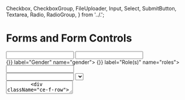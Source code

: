 
  Checkbox,
  CheckboxGroup,
  FileUploader,
  Input,
  Select,
  SubmitButton,
  Textarea,
  Radio,
  RadioGroup,
} from '../.';

<Meta title="Components/Molecules/Form Controls" />

# Forms and Form Controls

<Canvas>
  <Story name="About Forms">
    <Container>
      <Search
        helpText="I am helpful text."
        label="Search for a user"
        name="searchUser"
      />
    </Container>
    <Container>
      <form className="ce-form" id="myForm">
        <div className="ce-f-row ce-d-flex">
          <Input
            helpText="I am helpful text."
            label="First Name"
            name="firstname"
          />
          <Input
            helpText="I am helpful text."
            label="Last Name"
            name="lastname"
          />
        </div>
        <div className="ce-f-row ce-d-flex">
          <RadioGroup handleChange={() => {}} label="Gender" name="gender">
            <Radio label="Female" value="female" />
            <Radio label="Male" value="male" />
            <Radio label="Non-binary" value="nonBinary" />
            <Radio label="Other" value="other" />
          </RadioGroup>
          <CheckboxGroup handleChange={() => {}} label="Role(s)" name="roles">
            <Checkbox label="Superuser" value="superuser" />
            <Checkbox label="Admin" value="Admin" />
            <Checkbox label="User" value="user" />
            <Checkbox label="Organization" value="organization" />
          </CheckboxGroup>
        </div>
        <Input
          className="ce-f-row"
          helpText="I am helpful text."
          label="Street Address"
          name="streetAddress"
        />
        <div className="ce-f-row ce-d-flex">
          <Input
            helpText="I am helpful text."
            label="City"
            name="city"
            style={{flexGrow:'2'}}
          />
          <Select
            helpText="I am helpful text."
            label="State"
            name="state"
            options={[{ name: 'Alabama', value: 'AL' }, { name: 'Oklahoma', value: 'OK' }, { name: 'Pennsylvania', value: 'PA' }, { name: 'South Carolina', value: 'SC' }]}
          />
          <Input
            helpText="I am helpful text."
            label="ZIP"
            name="zip"
            style={{flexGrow:'0'}}
          />
        </div>
        <Textarea
          className="ce-f-row"
          helpText="I am helpful text."
          label="About You"
          name="aboutYou"
        />
        <div className="ce-f-row">
          <span className="label">Attachments</span>
          <span className="ce-help-text">I am helpful text.</span>
          <FileUploader className="ce-f-row" name="attachments" />
        </div>
        <Checkbox className="ce-f-row" label="I agree to terms and conditions" name="toc" value="acceptedTOC" />
        <SubmitButton className="ce-f-row" size="large">
          Save
        </SubmitButton>
      </form>
    </Container>
  </Story>
</Canvas>
